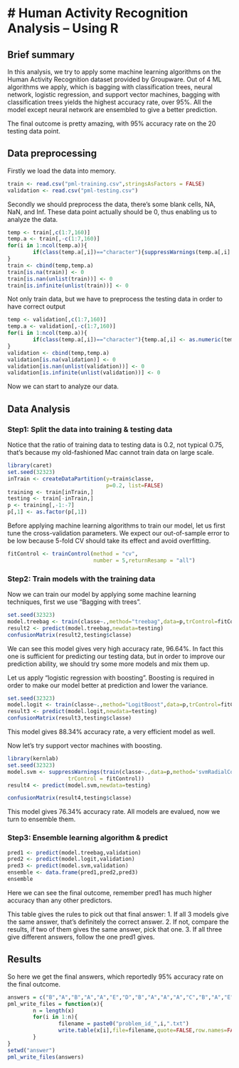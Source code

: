 # Human Activity Recognition Analysis -- Using R
========================================================

## Brief summary
In this analysis, we try to apply some machine learning algorithms on the Human Activity Recognition dataset provided by Groupware. Out of 4 ML algorithms we apply, which is bagging with classification trees, neural network, logistic regression, and support vector machines, bagging with classification trees yields the highest accuracy rate, over 95%. All the model except neural network are ensembled to give a better prediction.

The final outcome is pretty amazing, with 95% accuracy rate on the 20 testing data point.


## Data preprocessing

Firstly we load the data into memory.

```r
train <- read.csv("pml-training.csv",stringsAsFactors = FALSE)
validation <- read.csv("pml-testing.csv")
```

Secondly we should preprocess the data, there's some blank cells, NA, NaN, and Inf. These data point actually should be 0, thus enabling us to analyze the data.

```r
temp <- train[,c(1:7,160)]
temp.a <- train[,-c(1:7,160)]
for(i in 1:ncol(temp.a)){
        if(class(temp.a[,i])=="character"){suppressWarnings(temp.a[,i] <- as.numeric(temp.a[,i]))}
}
train <- cbind(temp,temp.a)
train[is.na(train)] <- 0
train[is.nan(unlist(train))] <- 0
train[is.infinite(unlist(train))] <- 0
```

Not only train data, but we have to preprocess the testing data in order to have correct output

```r
temp <- validation[,c(1:7,160)]
temp.a <- validation[,-c(1:7,160)]
for(i in 1:ncol(temp.a)){
        if(class(temp.a[,i])=="character"){temp.a[,i] <- as.numeric(temp.a[,i])}
}
validation <- cbind(temp,temp.a)
validation[is.na(validation)] <- 0
validation[is.nan(unlist(validation))] <- 0
validation[is.infinite(unlist(validation))] <- 0

```

Now we can start to analyze our data.


## Data Analysis

### Step1: Split the data into training & testing data

Notice that the ratio of training data to testing data is 0.2, not typical 0.75, that's because my old-fashioned Mac cannot train data on large scale.

```r
library(caret)
set.seed(32323)
inTrain <- createDataPartition(y=train$classe,
                               p=0.2, list=FALSE)
training <- train[inTrain,]
testing <- train[-inTrain,]
p <- training[,-1:-7]
p[,1] <- as.factor(p[,1])
```

Before applying machine learning algorithms to train our model, let us first tune the cross-validation parameters. We expect our out-of-sample error to be low because 5-fold CV should take its effect and avoid overfitting.

```r
fitControl <- trainControl(method = "cv", 
                           number = 5,returnResamp = "all")
```

### Step2: Train models with the training data

Now we can train our model by applying some machine learning techniques, first we use "Bagging with trees".

```r
set.seed(32323)
model.treebag <- train(classe~.,method="treebag",data=p,trControl=fitControl)
result2 <- predict(model.treebag,newdata=testing)
confusionMatrix(result2,testing$classe)
```

We can see this model gives very high accuracy rate, 96.64%. In fact this one is sufficient for predicting our testing data, but in order to improve our prediction ability, we should try some more models and mix them up.

Let us apply "logistic regression with boosting". Boosting is required in order to make our model better at prediction and lower the variance.

```r
set.seed(32323)
model.logit <- train(classe~.,method="LogitBoost",data=p,trControl=fitControl)
result3 <- predict(model.logit,newdata=testing)
confusionMatrix(result3,testing$classe)
```

This model gives 88.34% accuracy rate, a very efficient model as well.

Now let's try support vector machines with boosting.

```r
library(kernlab)
set.seed(32323)
model.svm <- suppressWarnings(train(classe~.,data=p,method='svmRadialCost',
                   trControl = fitControl))
result4 <- predict(model.svm,newdata=testing)
```

```r
confusionMatrix(result4,testing$classe)
```

This model gives 76.34% accuracy rate.
All models are evalued, now we turn to ensemble them.

### Step3: Ensemble learning algorithm & predict

```r
pred1 <- predict(model.treebag,validation)
pred2 <- predict(model.logit,validation)
pred3 <- predict(model.svm,validation)
ensemble <- data.frame(pred1,pred2,pred3)
ensemble
```

Here we can see the final outcome, remember pred1 has much higher accuracy than any other predictors.

This table gives the rules to pick out that final answer:
1. If all 3 models give the same answer, that's definitely the correct answer.
2. If not, compare the results, if two of them gives the same answer, pick that one.
3. If all three give different answers, follow the one pred1 gives.

## Results

So here we get the final answers, which reportedly 95% accuracy rate on the final outcome.

```r
answers = c("B","A","B","A","A","E","D","B","A","A","A","C","B","A","E","E","A","B","B","B")
pml_write_files = function(x){
        n = length(x)
        for(i in 1:n){
                filename = paste0("problem_id_",i,".txt")
                write.table(x[i],file=filename,quote=FALSE,row.names=FALSE,col.names=FALSE)
        }
}
setwd("answer")
pml_write_files(answers)
```


